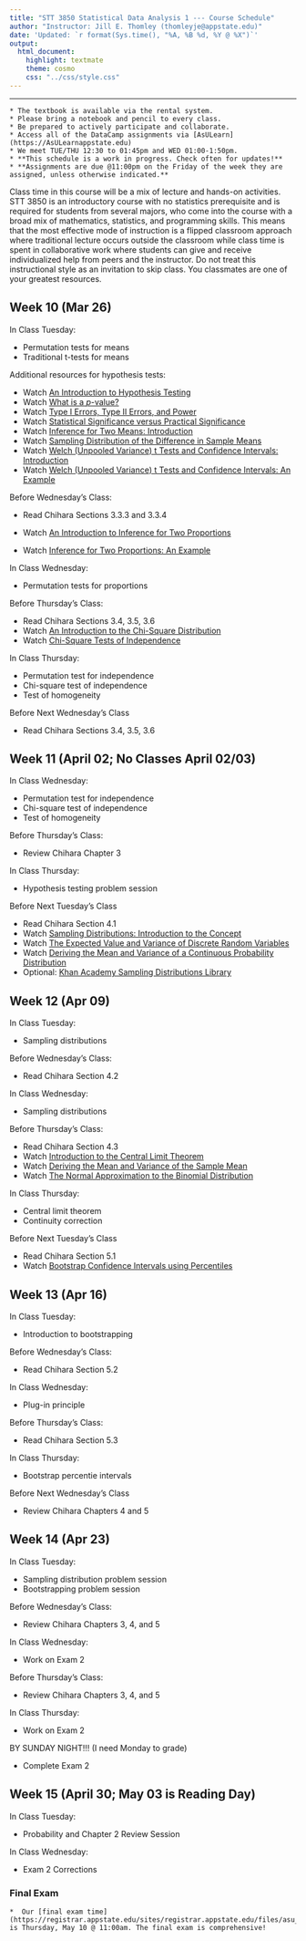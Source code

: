 ```yaml
---
title: "STT 3850 Statistical Data Analysis 1 --- Course Schedule"
author: "Instructor: Jill E. Thomley (thomleyje@appstate.edu)"
date: 'Updated: `r format(Sys.time(), "%A, %B %d, %Y @ %X")`'
output: 
  html_document: 
    highlight: textmate
    theme: cosmo
    css: "../css/style.css"
---
```


<hr>

```block
* The textbook is available via the rental system.
* Please bring a notebook and pencil to every class.
* Be prepared to actively participate and collaborate.
* Access all of the DataCamp assignments via [AsULearn](https://AsULearnappstate.edu)
* We meet TUE/THU 12:30 to 01:45pm and WED 01:00-1:50pm.
* **This schedule is a work in progress. Check often for updates!**
* **Assignments are due @11:00pm on the Friday of the week they are assigned, unless otherwise indicated.**
```

Class time in this course will be a mix of lecture and hands-on activities. STT 3850 is an introductory course with no statistics prerequisite and is required for students from several majors, who come into the course with a broad mix of mathematics, statistics, and programming skills. This means that the most effective mode of instruction is a flipped classroom approach where traditional lecture occurs outside the classroom while class time is spent in collaborative work where students can give and receive individualized help from peers and the instructor. Do not treat this instructional style as an invitation to skip class. You classmates are one of your greatest resources.

## Week 10 (Mar 26) {-}

  In Class Tuesday: 
  
  * Permutation tests for means
  * Traditional t-tests for means
  
  Additional resources for hypothesis tests:

  * Watch [An Introduction to Hypothesis Testing](https://youtu.be/tTeMYuS87oU)
  * Watch [What is a *p*-value?](https://youtu.be/UsU-O2Z1rAs)
  * Watch [Type I Errors, Type II Errors, and Power](https://youtu.be/7mE-K_w1v90) 
  * Watch [Statistical Significance versus Practical Significance](https://youtu.be/_k1MQTUCXmU)  
  * Watch [Inference for Two Means: Introduction](https://youtu.be/86ss6qOTfts)
  * Watch [Sampling Distribution of the Difference in Sample Means](https://youtu.be/4HB-FL529ag)
  * Watch [Welch (Unpooled Variance) t Tests and Confidence Intervals: Introduction](https://youtu.be/2-ecXltt2vI)
  * Watch [Welch (Unpooled Variance) t Tests and Confidence Intervals: An Example](https://youtu.be/gzrmHpA54Sc)
  
  Before Wednesday's Class:
  
  * Read Chihara Sections 3.3.3 and 3.3.4

  * Watch [An Introduction to Inference for Two Proportions](https://youtu.be/g0at6LpYvHc)
  * Watch [Inference for Two Proportions: An Example](https://youtu.be/OIYkOiQX3fk)
  
  In Class Wednesday:
  
  * Permutation tests for proportions
  
  Before Thursday's Class:
  
  * Read Chihara Sections 3.4, 3.5, 3.6
  * Watch [An Introduction to the Chi-Square Distribution](https://youtu.be/hcDb12fsbBU)
  * Watch [Chi-Square Tests of Independence](https://youtu.be/L1QPBGoDmT0)
  
  In Class Thursday:
  
  * Permutation test for independence
  * Chi-square test of independence
  * Test of homogeneity

  Before Next Wednesday's Class
  
  * Read Chihara Sections 3.4, 3.5, 3.6


## Week 11 (April 02; No Classes April 02/03) {-}

  In Class Wednesday:
  
  * Permutation test for independence
  * Chi-square test of independence
  * Test of homogeneity
  
  Before Thursday's Class:
  
  * Review Chihara Chapter 3
  
  In Class Thursday:
  
  * Hypothesis testing problem session
  
  Before Next Tuesday's Class
  
  * Read Chihara Section 4.1
  * Watch [Sampling Distributions: Introduction to the Concept](https://youtu.be/Zbw-YvELsaM)
  * Watch [The Expected Value and Variance of Discrete Random Variables](https://youtu.be/Vyk8HQOckIE)
  * Watch [Deriving the Mean and Variance of a Continuous Probability Distribution](https://youtu.be/Ro7dayHU5DQ)
  * Optional: [Khan Academy Sampling Distributions Library](https://www.khanacademy.org/math/statistics-probability/sampling-distributions-library) 


## Week 12 (Apr 09) {-}

  In Class Tuesday: 
  
  * Sampling distributions

  Before Wednesday's Class:
  
  * Read Chihara Section 4.2
  
  In Class Wednesday:
  
  * Sampling distributions
  
  Before Thursday's Class:
  
  * Read Chihara Section 4.3
  * Watch [Introduction to the Central Limit Theorem](https://youtu.be/Pujol1yC1_A)
  * Watch [Deriving the Mean and Variance of the Sample Mean](https://youtu.be/7mYDHbrLEQo)
  * Watch [The Normal Approximation to the Binomial Distribution](https://youtu.be/CCqWkJ_pqNU) 
  
  In Class Thursday:
  
  * Central limit theorem
  * Continuity correction

  Before Next Tuesday's Class
  
  * Read Chihara Section 5.1
  * Watch [Bootstrap Confidence Intervals using Percentiles](https://youtu.be/GbptZEBuOj4)


## Week 13 (Apr 16) {-}

  In Class Tuesday: 
  
  * Introduction to bootstrapping

  Before Wednesday's Class:
  
  * Read Chihara Section 5.2
  
  In Class Wednesday:
  
  * Plug-in principle
  
  Before Thursday's Class:
  
  * Read Chihara Section 5.3
  
  In Class Thursday:
  
  * Bootstrap percentie intervals

  Before Next Wednesday's Class
  
  * Review Chihara Chapters 4 and 5


## Week 14 (Apr 23) {-}

  In Class Tuesday: 
  
  * Sampling distribution problem session
  * Bootstrapping problem session

  Before Wednesday's Class:
  
  * Review Chihara Chapters 3, 4, and 5
  
  In Class Wednesday:
  
  * Work on Exam 2
  
  Before Thursday's Class:
  
  * Review Chihara Chapters 3, 4, and 5
  
  In Class Thursday:
  
  * Work on Exam 2

  BY SUNDAY NIGHT!!! (I need Monday to grade)
  
  * Complete Exam 2


## Week 15 (April 30; May 03 is Reading Day) {-}

  In Class Tuesday: 
  
  * Probability and Chapter 2 Review Session

  In Class Wednesday: 
  
  * Exam 2 Corrections

### Final Exam {-}

```block
*  Our [final exam time](https://registrar.appstate.edu/sites/registrar.appstate.edu/files/asu_spring_2018_exam_schedule.pdf) is Thursday, May 10 @ 11:00am. The final exam is comprehensive!
```
